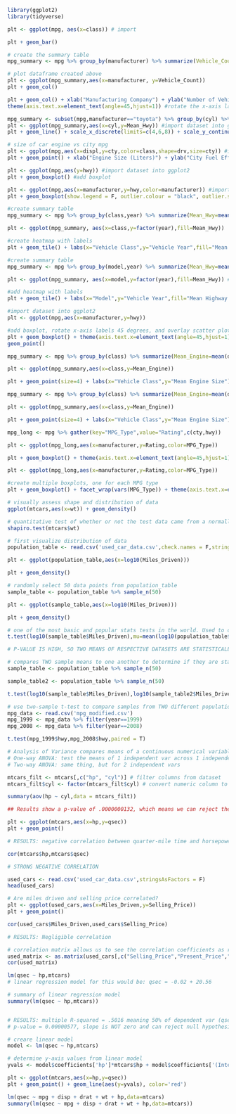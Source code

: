```r
library(ggplot2)
library(tidyverse)
```



```r
plt <- ggplot(mpg, aes(x=class)) # import

```

```r
plt + geom_bar()
```
```r
# create the summary table
mpg_summary <- mpg %>% group_by(manufacturer) %>% summarize(Vehicle_Count=n(), .groups = 'keep')
```

```r
# plot dataframe created above
plt <- ggplot(mpg_summary,aes(x=manufacturer, y=Vehicle_Count))
plt + geom_col()
```


```r
plt + geom_col() + xlab("Manufacturing Company") + ylab("Number of Vehicles") + #plot a boxplot with labels
theme(axis.text.x=element_text(angle=45,hjust=1)) #rotate the x-axis label 45 degrees
```

```r
mpg_summary <- subset(mpg,manufacturer=="toyota") %>% group_by(cyl) %>% summarize(Mean_Hwy=mean(hwy), .groups = 'keep') #create summary table
plt <- ggplot(mpg_summary,aes(x=cyl,y=Mean_Hwy)) #import dataset into ggplot2
plt + geom_line() + scale_x_discrete(limits=c(4,6,8)) + scale_y_continuous(breaks = c(15:30)) #add line plot with labels

```

```r
# size of car engine vs city mpg
plt <- ggplot(mpg,aes(x=displ,y=cty,color=class,shape=drv,size=cty)) #import dataset into ggplot2
plt + geom_point() + xlab("Engine Size (Liters)") + ylab("City Fuel Efficiency (MPG)")
```

```r
plt <- ggplot(mpg,aes(y=hwy)) #import dataset into ggplot2
plt + geom_boxplot() #add boxplot
```

```r
plt <- ggplot(mpg,aes(x=manufacturer,y=hwy,color=manufacturer)) #import dataset into ggplot2
plt + geom_boxplot(show.legend = F, outlier.colour = "black", outlier.shape = 1, linetype = "dotted") + theme(axis.text.x=element_text(angle=45,hjust=1)) #add boxplot and rotate x-axis labels 45 degrees
```


```r
#create summary table
mpg_summary <- mpg %>% group_by(class,year) %>% summarize(Mean_Hwy=mean(hwy), .groups = 'keep') 

plt <- ggplot(mpg_summary, aes(x=class,y=factor(year),fill=Mean_Hwy))

#create heatmap with labels
plt + geom_tile() + labs(x="Vehicle Class",y="Vehicle Year",fill="Mean Highway (MPG)") 
```


```r
#create summary table
mpg_summary <- mpg %>% group_by(model,year) %>% summarize(Mean_Hwy=mean(hwy), .groups = 'keep') 

plt <- ggplot(mpg_summary, aes(x=model,y=factor(year),fill=Mean_Hwy)) #import dataset into ggplot2

#add heatmap with labels 
plt + geom_tile() + labs(x="Model",y="Vehicle Year",fill="Mean Highway (MPG)") + theme(axis.text.x = element_text(angle=90,hjust=1,vjust=.5)) #rotate x-axis labels 90 degrees

```

```r
#import dataset into ggplot2
plt <- ggplot(mpg,aes(x=manufacturer,y=hwy)) 

#add boxplot, rotate x-axis labels 45 degrees, and overlay scatter plot on top
plt + geom_boxplot() + theme(axis.text.x=element_text(angle=45,hjust=1)) + 
geom_point() 
```

```r
mpg_summary <- mpg %>% group_by(class) %>% summarize(Mean_Engine=mean(displ), .groups = 'keep')

plt <- ggplot(mpg_summary,aes(x=class,y=Mean_Engine))

plt + geom_point(size=4) + labs(x="Vehicle Class",y="Mean Engine Size")
```

```r
mpg_summary <- mpg %>% group_by(class) %>% summarize(Mean_Engine=mean(displ),SD_Engine=sd(displ), .groups = 'keep')

plt <- ggplot(mpg_summary,aes(x=class,y=Mean_Engine))

plt + geom_point(size=4) + labs(x="Vehicle Class",y="Mean Engine Size") + geom_errorbar(aes(ymin=Mean_Engine-SD_Engine,ymax=Mean_Engine+SD_Engine))
```
```r
mpg_long <- mpg %>% gather(key="MPG_Type",value="Rating",c(cty,hwy))
```

```r
plt <- ggplot(mpg_long,aes(x=manufacturer,y=Rating,color=MPG_Type))

plt + geom_boxplot() + theme(axis.text.x=element_text(angle=45,hjust=1))
```

```r
plt <- ggplot(mpg_long,aes(x=manufacturer,y=Rating,color=MPG_Type))

#create multiple boxplots, one for each MPG type
plt + geom_boxplot() + facet_wrap(vars(MPG_Type)) + theme(axis.text.x=element_text(angle=45,hjust=1),legend.position = "none") + xlab("Manufacturer")
```

```r
# visually assess shape and distribution of data
ggplot(mtcars,aes(x=wt)) + geom_density()

```

```r
# quantitative test of whether or not the test data came from a normally distributed data set
shapiro.test(mtcars$wt)
```

```r
# first visualize distribution of data
population_table <- read.csv('used_car_data.csv',check.names = F,stringsAsFactors = F)

plt <- ggplot(population_table,aes(x=log10(Miles_Driven)))

plt + geom_density()

```

```r
# randomly select 50 data points from population_table
sample_table <- population_table %>% sample_n(50)

plt <- ggplot(sample_table,aes(x=log10(Miles_Driven)))

plt + geom_density()
```

```r
# one of the most basic and popular stats tests in the world. Used to compare one dataset mean to another w/ some assumptions
t.test(log10(sample_table$Miles_Driven),mu=mean(log10(population_table$Miles_Driven)))

# P-VALUE IS HIGH, SO TWO MEANS OF RESPECTIVE DATASETS ARE STATISTICALLY SIMILAR**********
```

```r
# compares TWO sample means to one another to determine if they are statistically different
sample_table <- population_table %>% sample_n(50)

sample_table2 <- population_table %>% sample_n(50)

t.test(log10(sample_table$Miles_Driven),log10(sample_table2$Miles_Driven))
```

```r
# use two-sample t-test to compare samples from TWO different populations
mpg_data <- read.csv('mpg_modified.csv')
mpg_1999 <- mpg_data %>% filter(year==1999)
mpg_2008 <- mpg_data %>% filter(year==2008)

t.test(mpg_1999$hwy,mpg_2008$hwy,paired = T)
```

```r
# Analysis of Variance compares means of a continuous numerical variables across a number of groups
# One-way ANOVA: test the means of 1 independent var across 1 independent var w/ multiple groups
# Two-way ANOVA: same thing, but for 2 independent vars

mtcars_filt <- mtcars[,c("hp", "cyl")] # filter columns from dataset
mtcars_filt$cyl <- factor(mtcars_filt$cyl) # convert numeric column to factor

summary(aov(hp ~ cyl,data = mtcars_filt))

## Results show a p-value of .0000000132, which means we can reject the null hypothesis and say that there is a statistically significant difference in hp between at least 1 engine type compared to others.
```

```r
plt <- ggplot(mtcars,aes(x=hp,y=qsec))
plt + geom_point()

# RESULTS: negative correlation between quarter-mile time and horsepower (hp increases as qsec decreases)
```


```r
cor(mtcars$hp,mtcars$qsec)

# STRONG NEGATIVE CORRELATION
```


```r
used_cars <- read.csv('used_car_data.csv',stringsAsFactors = F)
head(used_cars)
```


```r
# Are miles driven and selling price correlated?
plt <- ggplot(used_cars,aes(x=Miles_Driven,y=Selling_Price))
plt + geom_point()
```


```r
cor(used_cars$Miles_Driven,used_cars$Selling_Price)

# RESULTS: Negligible correlation 
```


```r
# correlation matrix allows us to see the correlation coefficients as rows/cols of the dataset base on user input of dataset columns
used_matrix <- as.matrix(used_cars[,c("Selling_Price","Present_Price","Miles_Driven")])
cor(used_matrix)
```


```r
lm(qsec ~ hp,mtcars)
# linear regression model for this would be: qsec = -0.02 + 20.56
```


```r
# summary of linear regression model
summary(lm(qsec ~ hp,mtcars))


# RESULTS: multiple R-squared = .5016 meaning 50% of dependent var (qsec) explained with this linear model.
# p-value = 0.00000577, slope is NOT zero and can reject null hypothesis.
```


```r
# creare linear model
model <- lm(qsec ~ hp,mtcars)

# determine y-axis values from linear model
yvals <- model$coefficients['hp']*mtcars$hp + model$coefficients['(Intercept)']

plt <- ggplot(mtcars,aes(x=hp,y=qsec))
plt + geom_point() + geom_line(aes(y=yvals), color='red')
```

```r
lm(qsec ~ mpg + disp + drat + wt + hp,data=mtcars)
summary(lm(qsec ~ mpg + disp + drat + wt + hp,data=mtcars))
```

